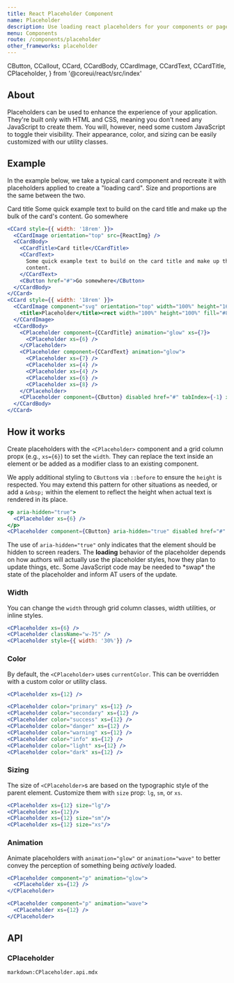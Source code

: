 ```yaml
---
title: React Placeholder Component
name: Placeholder
description: Use loading react placeholders for your components or pages to indicate something may still be loading. 
menu: Components
route: /components/placeholder
other_frameworks: placeholder
---
```


  CButton,
  CCallout,
  CCard,
  CCardBody,
  CCardImage,
  CCardText,
  CCardTitle,
  CPlaceholder,
} from '@coreui/react/src/index'


## About

Placeholders can be used to enhance the experience of your application. They're built only with HTML and CSS, meaning you don't need any JavaScript to create them. You will, however, need some custom JavaScript to toggle their visibility. Their appearance, color, and sizing can be easily customized with our utility classes.


## Example

In the example below, we take a typical card component and recreate it with placeholders applied to create a "loading card". Size and proportions are the same between the two.

<Example className="d-flex justify-content-around">
  <CCard style={{ width: '18rem' }}>
    <CCardImage orientation="top" src={ReactImg} />
    <CCardBody>
      <CCardTitle>Card title</CCardTitle>
      <CCardText>
        Some quick example text to build on the card title and make up the bulk of the card's
        content.
      </CCardText>
      <CButton href="#">Go somewhere</CButton>
    </CCardBody>
  </CCard>
  <CCard style={{ width: '18rem' }}>
    <CCardImage component="svg" orientation="top" width="100%" height="162" xmlns="http://www.w3.org/2000/svg" role="img" aria-label="Placeholder" preserveAspectRatio="xMidYMid slice" focusable="false">
      <title>Placeholder</title><rect width="100%" height="100%" fill="#868e96"></rect>
    </CCardImage>  
    <CCardBody>
      <CPlaceholder component={CCardTitle} animation="glow" xs={7}>
        <CPlaceholder xs={6} />
      </CPlaceholder>
      <CPlaceholder component={CCardText} animation="glow">
        <CPlaceholder xs={7} />
        <CPlaceholder xs={4} />
        <CPlaceholder xs={4} />
        <CPlaceholder xs={6} />
        <CPlaceholder xs={8} />
      </CPlaceholder>
      <CPlaceholder component={CButton} disabled href="#" tabIndex={-1} xs={6}></CPlaceholder>
    </CCardBody>
  </CCard>
</Example>

```jsx
<CCard style={{ width: '18rem' }}>
  <CCardImage orientation="top" src={ReactImg} />
  <CCardBody>
    <CCardTitle>Card title</CCardTitle>
    <CCardText>
      Some quick example text to build on the card title and make up the bulk of the card's
      content.
    </CCardText>
    <CButton href="#">Go somewhere</CButton>
  </CCardBody>
</CCard>
<CCard style={{ width: '18rem' }}>
  <CCardImage component="svg" orientation="top" width="100%" height="162" xmlns="http://www.w3.org/2000/svg" role="img" aria-label="Placeholder" preserveAspectRatio="xMidYMid slice" focusable="false">
    <title>Placeholder</title><rect width="100%" height="100%" fill="#868e96"></rect>
  </CCardImage>  
  <CCardBody>
    <CPlaceholder component={CCardTitle} animation="glow" xs={7}>
      <CPlaceholder xs={6} />
    </CPlaceholder>
    <CPlaceholder component={CCardText} animation="glow">
      <CPlaceholder xs={7} />
      <CPlaceholder xs={4} />
      <CPlaceholder xs={4} />
      <CPlaceholder xs={6} />
      <CPlaceholder xs={8} />
    </CPlaceholder>
    <CPlaceholder component={CButton} disabled href="#" tabIndex={-1} xs={6}></CPlaceholder>
  </CCardBody>
</CCard>
```

## How it works

Create placeholders with the `<CPlaceholder>` component and a grid column propx (e.g., `xs={6}`) to set the `width`. They can replace the text inside an element or be added as a modifier class to an existing component.

We apply additional styling to `CButton`s via `::before` to ensure the `height` is respected. You may extend this pattern for other situations as needed, or add a `&nbsp;` within the element to reflect the height when actual text is rendered in its place.

<Example>
  <p aria-hidden="true">
    <CPlaceholder xs={6} />
  </p>
  <CPlaceholder component={CButton} aria-hidden="true" disabled href="#" tabIndex={-1} xs={4}></CPlaceholder>
</Example>

```jsx
<p aria-hidden="true">
  <CPlaceholder xs={6} />
</p>
<CPlaceholder component={CButton} aria-hidden="true" disabled href="#" tabIndex={-1} xs={4}></CPlaceholder>
```

<CCallout className="mb-4" color="info">
  The use of <code>aria-hidden="true"</code> only indicates that the element should be hidden to screen readers. The <strong>loading</strong> behavior of the placeholder depends on how authors will actually use the placeholder styles, how they plan to update things, etc. Some JavaScript code may be needed to *swap* the state of the placeholder and inform AT users of the update.
</CCallout>

### Width

You can change the `width` through grid column classes, width utilities, or inline styles.

<Example>
  <CPlaceholder xs={6} />
  <CPlaceholder className="w-75" />
  <CPlaceholder style={{ width: '30%'}} />
</Example>

```jsx
<CPlaceholder xs={6} />
<CPlaceholder className="w-75" />
<CPlaceholder style={{ width: '30%'}} />
```

### Color

By default, the `<CPlaceholder>` uses `currentColor`. This can be overridden with a custom color or utility class.

<Example>
  <CPlaceholder xs={12} />

  <CPlaceholder color="primary" xs={12} />
  <CPlaceholder color="secondary" xs={12} />
  <CPlaceholder color="success" xs={12} />
  <CPlaceholder color="danger" xs={12} />
  <CPlaceholder color="warning" xs={12} />
  <CPlaceholder color="info" xs={12} />
  <CPlaceholder color="light" xs={12} />
  <CPlaceholder color="dark" xs={12} />
</Example>

```jsx
<CPlaceholder xs={12} />

<CPlaceholder color="primary" xs={12} />
<CPlaceholder color="secondary" xs={12} />
<CPlaceholder color="success" xs={12} />
<CPlaceholder color="danger" xs={12} />
<CPlaceholder color="warning" xs={12} />
<CPlaceholder color="info" xs={12} />
<CPlaceholder color="light" xs={12} />
<CPlaceholder color="dark" xs={12} />
```

### Sizing

The size of `<CPlaceholder>`s are based on the typographic style of the parent element. Customize them with `size` prop: `lg`, `sm`, or `xs`.

<Example>
  <CPlaceholder xs={12} size="lg"/>
  <CPlaceholder xs={12}/>
  <CPlaceholder xs={12} size="sm"/>
  <CPlaceholder xs={12} size="xs"/>
</Example>

```jsx
<CPlaceholder xs={12} size="lg"/>
<CPlaceholder xs={12}/>
<CPlaceholder xs={12} size="sm"/>
<CPlaceholder xs={12} size="xs"/>
```

### Animation

Animate placeholders with `animation="glow"` or `animation="wave"` to better convey the perception of something being _actively_ loaded.

<Example>
  <CPlaceholder component="p" animation="glow">
    <CPlaceholder xs={12} />
  </CPlaceholder>  
  <CPlaceholder component="p" animation="wave">
    <CPlaceholder xs={12} />
  </CPlaceholder> 
</Example>

```jsx
<CPlaceholder component="p" animation="glow">
  <CPlaceholder xs={12} />
</CPlaceholder>  

<CPlaceholder component="p" animation="wave">
  <CPlaceholder xs={12} />
</CPlaceholder> 
```


## API

### CPlaceholder

`markdown:CPlaceholder.api.mdx`